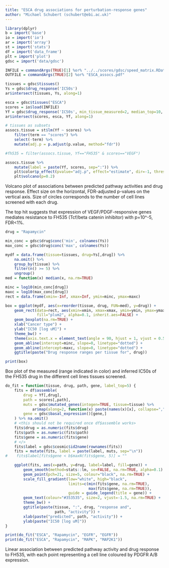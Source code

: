 ```yaml
---
title: "ESCA drug associations for perturbation-response genes"
author: "Michael Schubert (schubert@ebi.ac.uk)"
---
```


```r
library(dplyr)
b = import('base')
io = import('io')
ar = import('array')
st = import('stats')
df = import('data_frame')
plt = import('plot')
gdsc = import('data/gdsc')

INFILE = commandArgs(TRUE)[1] %or% "../../scores/gdsc/speed_matrix.RData"
OUTFILE = commandArgs(TRUE)[2] %or% "ESCA_assocs.pdf"

tissues = gdsc$tissues()
Ys = gdsc$drug_response('IC50s')
ar$intersect(tissues, Ys, along=1)

esca = gdsc$tissues("ESCA")
scores = io$load(INFILE)
Yf = gdsc$drug_response('IC50s', min_tissue_measured=2, median_top=10, drop=TRUE)
ar$intersect(scores, esca, Yf, along=1)

# tissues as subsets
assocs.tissue = st$lm(Yf ~ scores) %>%
    filter(term == "scores") %>%
    select(-term) %>%
    mutate(adj.p = p.adjust(p.value, method="fdr"))

#fh535 = filter(assocs.tissue, Yf=="FH535" & scores=="VEGF")
```

```r
assocs.tissue %>%
    mutate(label = paste(Yf, scores, sep=":")) %>%
    plt$color$p_effect(pvalue="adj.p", effect="estimate", dir=-1, thresh=0.2) %>%
    plt$volcano(p=0.2)
```

Volcano plot of associations between predicted pathway activities
and drug response. Effect size on the horizontal, FDR-adjusted
p-values on the vertical axis. Size of circles corresponds to the
number of cell lines screened with each drug.

The top hit suggests that expression of VEGF/PDGF-responsive genes
mediates resistance to FH535 (Tcf/beta catenin inhibitor) with
p=10^-5, FDR<1%.

<!--
Other hits with a higher FDR (~25%) but additional support include:

* PI3K confers resistance to MEK inhibitors (PD-0325901, RDEA1119,
  Trametinib). This association has additional support in e.g. BRCA.
* Hypoxia confers resistance to LAQ824 (HDAC inhibitor). This is
  also one of the most significant (FDR=1e-3) BRCA associations.
-->

```r
drug = "Rapamycin"

min_conc = gdsc$drug$conc('min', colnames(Ys))
max_conc = gdsc$drug$conc('max', colnames(Ys))

mydf = data.frame(tissue=tissues, drug=Ys[,drug]) %>%
    na.omit() %>%
    group_by(tissue) %>%
    filter(n() >= 5) %>%
    ungroup()
med = function(x) median(x, na.rm=TRUE)

minc = log10(min_conc[drug])
maxc = log10(max_conc[drug])
rect = data.frame(xmin=-Inf, xmax=Inf, ymin=minc, ymax=maxc)

box = ggplot(mydf, aes(x=reorder(tissue, drug, FUN=med), y=drug)) +
	geom_rect(data=rect, aes(xmin=xmin, xmax=xmax, ymin=ymin, ymax=ymax),
			  fill="plum2", alpha=0.1, inherit.aes=FALSE) +
	geom_boxplot(na.rm=TRUE) +
	xlab("Cancer type") +
	ylab("IC50 [log uM]") +
	theme_bw() +
	theme(axis.text.x = element_text(angle = 90, hjust = 1, vjust = 0.5)) +
	geom_abline(intercept=minc, slope=0, linetype="dotted") +
	geom_abline(intercept=maxc, slope=0, linetype="dotted") +
	ggtitle(paste("Drug response ranges per tissue for", drug))

print(box)
```

Box plot of the measured (range indicated in color) and inferred IC50s
of the FH535 drug in the different cell lines tissues screened.

```r
do_fit = function(tissue, drug, path, gene, label_top=5) {
    fits = df$assemble(
        drug = Yf[,drug],
        path = scores[,path],
        muts = gdsc$mutated_genes(intogen=TRUE, tissue=tissue) %>%
            ar$map(along=2, function(x) paste(names(x)[x], collapse=",")),
        gene = gdsc$basal_expression()[gene,]
    ) %>% na.omit()
    # <this should not be required once df$assemble works>
    fits$drug = as.numeric(fits$drug)
    fits$path = as.numeric(fits$path)
    fits$gene = as.numeric(fits$gene)
    # </>
    fits$label = gdsc$cosmic$id2name(rownames(fits))
    fits = mutate(fits, label = paste(label, muts, sep="\n"))
#    fits$label[fits$gene < b$maxN(fits$gene, 5)] = ""

    ggplot(fits, aes(x=path, y=drug, label=label, fill=gene)) +
        geom_smooth(method=stats::lm, se=FALSE, na.rm=TRUE, alpha=0.1) +
        geom_point(pch=21, size=5, colour="black", na.rm=TRUE) +
        scale_fill_gradient(low="white", high="black",
                            limits=c(min(fits$gene, na.rm=TRUE),
                                     max(fits$gene, na.rm=TRUE)),
                            guide = guide_legend(title = gene)) +
        geom_text(colour="#353535", size=2, vjust=-1.5, na.rm=TRUE) +
        theme_bw() +
        ggtitle(paste(tissue, ":", drug, "response and",
                      path, "activity")) +
        xlab(paste("predicted", path, "activity")) +
        ylab(paste("IC50 [log uM]"))
}

print(do_fit("ESCA", "Rapamycin", "EGFR", "EGFR"))
print(do_fit("ESCA", "Rapamycin", "MAPK", "MAP2K1"))
```

Linear association between predicted pathway activity and drug
response to FH535, with each point representing a cell line
coloured by PDGFR A/B expression.

